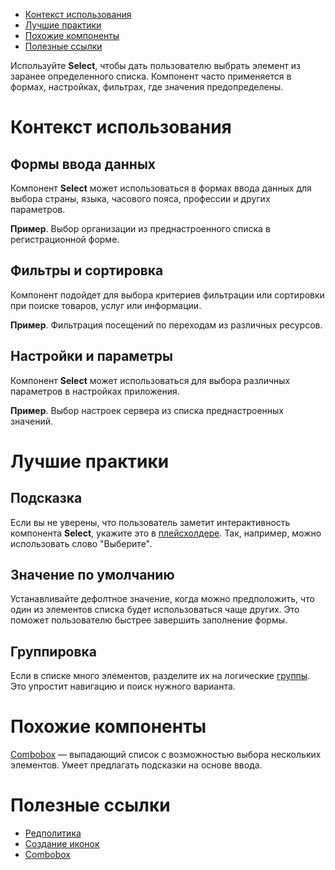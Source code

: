 
<MdxMenu>

- [Контекст использования](#контекст-использования)
- [Лучшие практики](#лучшие-практики)
- [Похожие компоненты](#похожие-компоненты)
- [Полезные ссылки](#полезные-ссылки)

</MdxMenu>

Используйте **Select**, чтобы дать пользователю выбрать элемент из заранее определенного списка. Компонент часто применяется в формах, настройках, фильтрах, где значения предопределены.

<MdxImage src={start_example} />

# Контекст использования

## Формы ввода данных

Компонент **Select** может использоваться в формах ввода данных для выбора страны, языка, часового пояса, профессии и других параметров.

**Пример**. Выбор организации из преднастроенного списка в регистрационной форме.

<MdxImage src={form} />

## Фильтры и сортировка

Компонент подойдет для выбора критериев фильтрации или сортировки при поиске товаров, услуг или информации.

**Пример**. Фильтрация посещений по переходам из различных ресурсов.

<MdxImage src={filter} />

## Настройки и параметры

Компонент **Select** может использоваться для выбора различных параметров в настройках приложения.

**Пример**. Выбор настроек сервера из списка преднастроенных значений.

<MdxImage src={server} />

# Лучшие практики

## Подсказка

Если вы не уверены, что пользователь заметит интерактивность компонента **Select**, укажите это в [плейсхолдере](##LIBS.LIB.STAND.TAB/lib:uikit/stand:components-select-stable/tab:dev/hash:подсказка). Так, например, можно использовать слово "Выберите".

## Значение по умолчанию

Устанавливайте дефолтное значение, когда можно предположить, что один из элементов списка будет использоваться чаще других. Это поможет пользователю быстрее завершить заполнение формы.

## Группировка

Если в списке много элементов, разделите их на логические [группы](##LIBS.LIB.STAND.TAB/lib:uikit/stand:components-select-stable/tab:dev/hash:группы-вариантов). Это упростит навигацию и поиск нужного варианта.

# Похожие компоненты

[Combobox](##LIBS.LIB.STAND/lib:uikit/stand:components-combobox-stable) — выпадающий список с возможностью выбора нескольких элементов. Умеет предлагать подсказки на основе ввода.

# Полезные ссылки

- [Редполитика](##LIBS.LIB.STAND/lib:portal/stand:guidelines-editorialpolicy)
- [Создание иконок](##LIBS.LIB.STAND/lib:portal/stand:contributers-addicons)
- [Combobox](##LIBS.LIB.STAND/lib:uikit/stand:components-combobox-stable)

